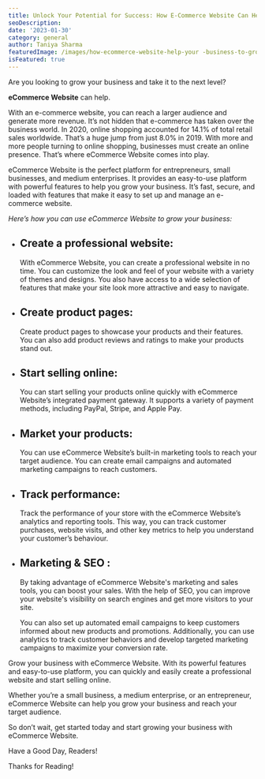 ```yaml
---
title: Unlock Your Potential for Success: How E-Commerce Website Can Help Grow Your Business!
seoDescription: 
date: '2023-01-30'
category: general
author: Taniya Sharma
featuredImage: /images/how-ecommerce-website-help-your -business-to-grow.jpg
isFeatured: true
---
```


Are you looking to grow your business and take it to the next level? 

**eCommerce Website** can help.

With an e-commerce website, you can reach a larger audience and generate more revenue. It’s not hidden that e-commerce has taken over the business world. In 2020, online shopping accounted for 14.1% of total retail sales worldwide. That’s a huge jump from just 8.0% in 2019. With more and more people turning to online shopping, businesses must create an online presence. That’s where eCommerce Website comes into play.

eCommerce Website is the perfect platform for entrepreneurs, small businesses, and medium enterprises. It provides an easy-to-use platform with powerful features to help you grow your business. It’s fast, secure, and loaded with features that make it easy to set up and manage an e-commerce website. 

*Here’s how you can use eCommerce Website to grow your business:* 

- ## Create a professional website: 
  With eCommerce Website, you can create a professional website in no time. You can customize the look and feel of your website with a variety of themes and designs. You also have access to a wide selection of features that make your site look more attractive and easy to navigate. 
  
-  ## Create product pages: 
   Create product pages to showcase your products and their features. You can also add product reviews and ratings to make your products stand out.

- ## Start selling online: 
   You can start selling your products online quickly with eCommerce Website’s integrated payment gateway. It supports a variety of payment methods, including PayPal, Stripe, and Apple Pay. 

- ## Market your products: 
  You can use eCommerce Website’s built-in marketing tools to reach your target audience. You can create email campaigns and automated marketing campaigns to reach customers. 

-  ## Track performance: 
   Track the performance of your store with the eCommerce Website’s analytics and reporting tools. This way, you can track customer purchases, website visits, and other key metrics to help you understand your customer’s behaviour. 

- ## Marketing & SEO : 
  By taking advantage of eCommerce Website's marketing and sales tools, you can boost your sales. With the help of SEO, you can improve your website's visibility on search engines and get more visitors to your site. 

   You can also set up automated email campaigns to keep customers informed about new products and promotions. Additionally, you can use analytics to track customer behaviors and develop targeted marketing campaigns to maximize your conversion rate. 

Grow your business with eCommerce Website. With its powerful features and easy-to-use platform, you can quickly and easily create a professional website and start selling online. 

Whether you’re a small business, a medium enterprise, or an entrepreneur, eCommerce Website can help you grow your business and reach your target audience. 

So don’t wait, get started today and start growing your business with eCommerce Website.

Have a Good Day, Readers!

Thanks for Reading!
